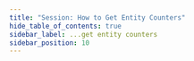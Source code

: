 ```yaml
---
title: "Session: How to Get Entity Counters"
hide_table_of_contents: true
sidebar_label: ...get entity counters
sidebar_position: 10
---
```





<LanguageSwitcher supportedLanguages={supportedLanguages} />

<LanguageContent language="csharp">
   <GetEntityCountersCsharp />
</LanguageContent>


<!---
### Session
- [What is a Session and How Does it Work](../../../client-api/session/what-is-a-session-and-how-does-it-work)
- [How to Get and Modify Entity Metadata](../../../client-api/session/how-to/get-and-modify-entity-metadata)

### Counters
- [Counters Overview](../../../document-extensions/counters/overview)


-->